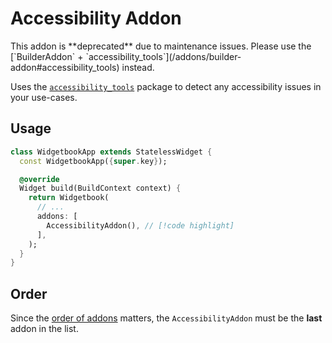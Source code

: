 # Accessibility Addon

<Warning>
  This addon is **deprecated** due to maintenance issues. Please use the
  [`BuilderAddon` +
  `accessibility_tools`](/addons/builder-addon#accessibility_tools) instead.
</Warning>

Uses the [`accessibility_tools`](https://pub.dev/packages/accessibility_tools) package to detect any accessibility issues in your use-cases.

## Usage

```dart title=widgetbook/lib/main.dart
class WidgetbookApp extends StatelessWidget {
  const WidgetbookApp({super.key});

  @override
  Widget build(BuildContext context) {
    return Widgetbook(
      // ...
      addons: [
        AccessibilityAddon(), // [!code highlight]
      ],
    );
  }
}
```

## Order

Since the [order of addons](/addons/overview#order-of-addons) matters, the `AccessibilityAddon` must be the **last** addon in the list.

